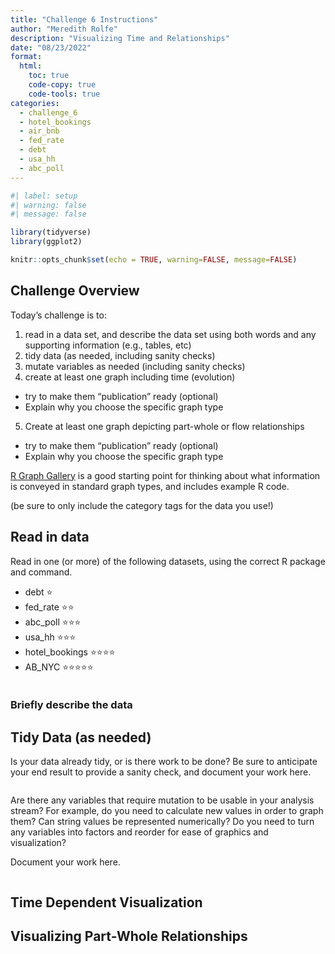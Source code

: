 ```yaml
---
title: "Challenge 6 Instructions"
author: "Meredith Rolfe"
description: "Visualizing Time and Relationships"
date: "08/23/2022"
format:
  html:
    toc: true
    code-copy: true
    code-tools: true
categories:
  - challenge_6
  - hotel_bookings
  - air_bnb
  - fed_rate
  - debt
  - usa_hh
  - abc_poll
---
```


```r
#| label: setup
#| warning: false
#| message: false

library(tidyverse)
library(ggplot2)

knitr::opts_chunk$set(echo = TRUE, warning=FALSE, message=FALSE)
```

## Challenge Overview

Today's challenge is to:

1)  read in a data set, and describe the data set using both words and any supporting information (e.g., tables, etc)
2)  tidy data (as needed, including sanity checks)
3)  mutate variables as needed (including sanity checks)
4)  create at least one graph including time (evolution)
   - try to make them "publication" ready (optional)
   - Explain why you choose the specific graph type
5)  Create at least one graph depicting part-whole or flow relationships
   - try to make them "publication" ready (optional)
   - Explain why you choose the specific graph type

[R Graph Gallery](https://r-graph-gallery.com/) is a good starting point for thinking about what information is conveyed in standard graph types, and includes example R code.

(be sure to only include the category tags for the data you use!)

## Read in data

Read in one (or more) of the following datasets, using the correct R package and command.

  - debt  ⭐
  - fed_rate ⭐⭐
  - abc_poll ⭐⭐⭐
  - usa_hh ⭐⭐⭐
  - hotel_bookings ⭐⭐⭐⭐
  - AB_NYC ⭐⭐⭐⭐⭐

  

```r
```

### Briefly describe the data

## Tidy Data (as needed)

Is your data already tidy, or is there work to be done? Be sure to anticipate your end result to provide a sanity check, and document your work here.

```r


```

Are there any variables that require mutation to be usable in your analysis stream? For example, do you need to calculate new values in order to graph them? Can string values be represented numerically? Do you need to turn any variables into factors and reorder for ease of graphics and visualization?

Document your work here.

```r

```

## Time Dependent Visualization


## Visualizing Part-Whole Relationships

